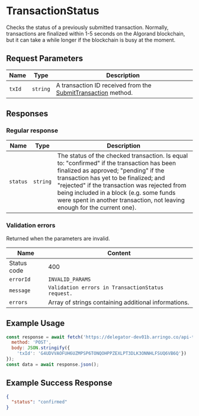 # TransactionStatus

Checks the status of a previously submitted transaction. Normally, transactions are finalized within 1-5 seconds on the Algorand blockchain, but it can take a while longer if the blockchain is busy at the moment.


## Request Parameters

|     Name    |                Type               | Description |
| ----------- | --------------------------------- | ----------- |
| `txId`      | `string`                          | A transaction ID received from the [SubmitTransaction](/docs/api/algorand/submit-transaction) method. |


## Responses

### Regular response

|     Name    |   Type   | Description |
| ----------- | -------- | ----------- | 
| `status`    | `string` | The status of the checked transaction. Is equal to: "confirmed" if the transaction has been finalized as approved; "pending" if the transaction has yet to be finalized; and "rejected" if the transaction was rejected from being included in a block (e.g. some funds were spent in another transaction, not leaving enough for the current one). |

### Validation errors

Returned when the parameters are invalid.

|     Name    |                              Content                              |
| ----------- | ----------------------------------------------------------------- |
| Status code | 400                                                               |
| `errorId`   | `INVALID_PARAMS`                                                  |
| `message`   | `Validation errors in TransactionStatus request.`                 | 
| `errors`    | Array of strings containing additional informations.              |


## Example Usage

<Tabs>
<TabItem value="js" label="JavaScript">

```js
const response = await fetch('https://delegator-dev01b.arringo.co/api-test/TransactionStatus', {
  method: 'POST',
  body: JSON.stringify({
    'txId': 'G4UDVVAOFUH6UZMPSP6TONQOHPPZEXLPT3DLK3ONNHLFSUQ6VB6Q'})
});
const data = await response.json();
```

</TabItem>
</Tabs>

## Example Success Response

```json
{
  "status": "confirmed"
}
```
